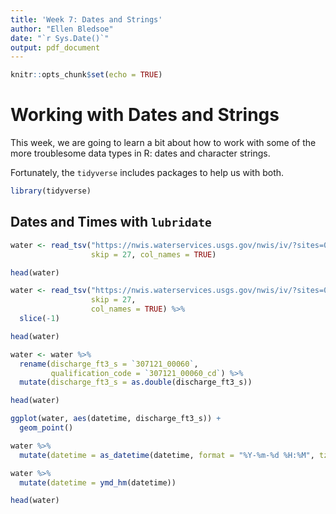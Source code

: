 ```yaml
---
title: 'Week 7: Dates and Strings'
author: "Ellen Bledsoe"
date: "`r Sys.Date()`"
output: pdf_document
---
```


```r
knitr::opts_chunk$set(echo = TRUE)
```

# Working with Dates and Strings

This week, we are going to learn a bit about how to work with some of the more troublesome data types in R: dates and character strings.

Fortunately, the `tidyverse` includes packages to help us with both.
```r
library(tidyverse)
```


## Dates and Times with `lubridate`

```r
water <- read_tsv("https://nwis.waterservices.usgs.gov/nwis/iv/?sites=09482495&parameterCd=00060&startDT=2023-01-01T00:00:00.000-07:00&endDT=2023-12-31T23:59:59.999-07:00&siteStatus=all&format=rdb",
                  skip = 27, col_names = TRUE)

head(water)
```
```r
water <- read_tsv("https://nwis.waterservices.usgs.gov/nwis/iv/?sites=09482495&parameterCd=00060&startDT=2023-01-01T00:00:00.000-07:00&endDT=2023-12-31T23:59:59.999-07:00&siteStatus=all&format=rdb",
                  skip = 27, 
                  col_names = TRUE) %>% 
  slice(-1)

head(water)
```
```r
water <- water %>% 
  rename(discharge_ft3_s = `307121_00060`,
         qualification_code = `307121_00060_cd`) %>% 
  mutate(discharge_ft3_s = as.double(discharge_ft3_s))

head(water)  
```



```r
ggplot(water, aes(datetime, discharge_ft3_s)) +
  geom_point()
```


```r
water %>% 
  mutate(datetime = as_datetime(datetime, format = "%Y-%m-%d %H:%M", tz = "MST"))

water %>% 
  mutate(datetime = ymd_hm(datetime))

head(water)
```

